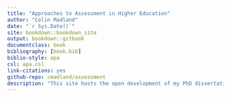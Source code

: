 ```yaml
---
title: "Approaches to Assessment in Higher Education"
author: "Colin Madland"
date: "`r Sys.Date()`"
site: bookdown::bookdown_site
output: bookdown::gitbook  
documentclass: book
bibliography: [book.bib]
biblio-style: apa
csl: apa.csl
link-citations: yes
github-repo: cmadland/assessment
description: "This site hosts the open development of my PhD dissertation at University of Victoria."
---
```



